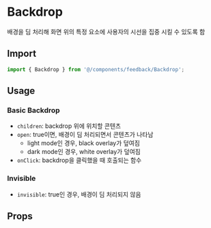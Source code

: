 
<Meta of={BackdropStories} />

# Backdrop

배경을 딤 처리해 화면 위의 특정 요소에 사용자의 시선을 집중 시킬 수 있도록 함

## Import

```js
import { Backdrop } from '@/components/feedback/Backdrop';
```

## Usage

### Basic Backdrop

- `children`: backdrop 위에 위치할 콘텐츠
- `open`: true이면, 배경이 딤 처리되면서 콘텐츠가 나타남
  - light mode인 경우, black overlay가 덮여짐
  - dark mode인 경우, white overlay가 덮여짐
- `onClick`: backdrop을 클릭했을 때 호출되는 함수

<Canvas of={BackdropStories.BasicBackdrop} />

### Invisible

- `invisible`: true인 경우, 배경이 딤 처리되지 않음

<Canvas of={BackdropStories.Invisible} />

## Props

<ArgTypes of={BackdropStories} sort="alpha" />
